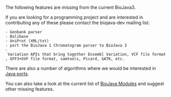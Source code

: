The following features are missing from the current BioJava3.

If you are looking for a programming project and are interested in contributing any of these please contact the biojava-dev mailing list.

 - Genbank parser 
 - Balibase
 - UniProt (XML/txt)
 - port the BioJava 1 Chromatogram parser to BioJava 3
 - Variation APIs that bring together Ensembl Variation, VCF file format, GFF3+GVF file format, samtools, Picard, GATK, etc.

There are also a number of algorithms where we would be interested in [[Algorithm_Java_port|Java ports]].

You can also take a look at the current list of [[BioJava:Modules#BioJava_3.0.X| BioJava Modules]] and suggest other missing features.